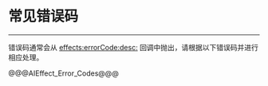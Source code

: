 # 常见错误码

- - -

错误码通常会从 [effects:errorCode:desc:](/article/api?doc=Effects_SDK_API~ObjectiveC_macos~protocol~zego-effects-event-handler#effects-error-code-desc) 回调中抛出，请根据以下错误码并进行相应处理。

@@@AIEffect_Error_Codes@@@
